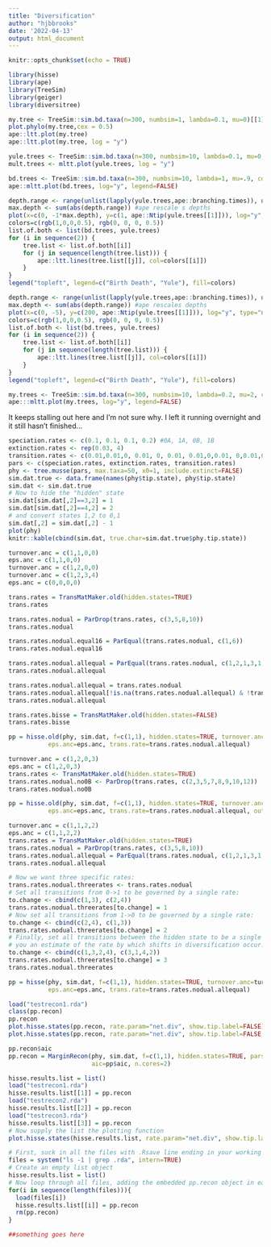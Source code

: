 ```yaml
---
title: "Diversification"
author: "hjbbrooks"
date: '2022-04-13'
output: html_document
---
```


```r
knitr::opts_chunk$set(echo = TRUE)
```

```r
library(hisse)
library(ape)
library(TreeSim)
library(geiger)
library(diversitree)
```

``` r
my.tree <- TreeSim::sim.bd.taxa(n=300, numbsim=1, lambda=0.1, mu=0)[[1]]
plot.phylo(my.tree,cex = 0.5)
ape::ltt.plot(my.tree)
ape::ltt.plot(my.tree, log = "y")
```
```r
yule.trees <- TreeSim::sim.bd.taxa(n=300, numbsim=10, lambda=0.1, mu=0, complete=FALSE)
mult.trees <- mltt.plot(yule.trees, log = "y")
```
```r
bd.trees <- TreeSim::sim.bd.taxa(n=300, numbsim=10, lambda=1, mu=.9, complete=FALSE)
ape::mltt.plot(bd.trees, log="y", legend=FALSE)
```


```r
depth.range <- range(unlist(lapply(yule.trees,ape::branching.times)), unlist(lapply(bd.trees,ape::branching.times)))
max.depth <- sum(abs(depth.range)) #ape rescale s depths
plot(x=c(0, -1*max.depth), y=c(1, ape::Ntip(yule.trees[[1]])), log="y", type="n", bty="n", xlab="Time", ylab="N")
colors=c(rgb(1,0,0,0.5), rgb(0, 0, 0, 0.5))
list.of.both <- list(bd.trees, yule.trees)
for (i in sequence(2)) {
    tree.list <- list.of.both[[i]]
    for (j in sequence(length(tree.list))) {
        ape::ltt.lines(tree.list[[j]], col=colors[[i]])
    }
}
legend("topleft", legend=c("Birth Death", "Yule"), fill=colors)
```

```r
depth.range <- range(unlist(lapply(yule.trees,ape::branching.times)), unlist(lapply(bd.trees,ape::branching.times)))
max.depth <- sum(abs(depth.range)) #ape rescales depths
plot(x=c(0, -5), y=c(200, ape::Ntip(yule.trees[[1]])), log="y", type="n", bty="n", xlab="Time", ylab="N")
colors=c(rgb(1,0,0,0.5), rgb(0, 0, 0, 0.5))
list.of.both <- list(bd.trees, yule.trees)
for (i in sequence(2)) {
    tree.list <- list.of.both[[i]]
    for (j in sequence(length(tree.list))) {
        ape::ltt.lines(tree.list[[j]], col=colors[[i]])
    }
}
legend("topleft", legend=c("Birth Death", "Yule"), fill=colors)
```

```r
my.trees <- TreeSim::sim.bd.taxa(n=300, numbsim=10, lambda=0.2, mu=2, complete=FALSE)
ape:::mltt.plot(my.trees, log="y", legend=FALSE)
```
It keeps stalling out here and I'm not sure why. I left it running overnight and it still hasn't finished...

```r
speciation.rates <- c(0.1, 0.1, 0.1, 0.2) #0A, 1A, 0B, 1B
extinction.rates <- rep(0.03, 4)
transition.rates <- c(0.01,0.01,0, 0.01, 0, 0.01, 0.01,0,0.01, 0,0.01,0.01)
pars <- c(speciation.rates, extinction.rates, transition.rates)
phy <- tree.musse(pars, max.taxa=50, x0=1, include.extinct=FALSE)
sim.dat.true <- data.frame(names(phy$tip.state), phy$tip.state)
sim.dat <- sim.dat.true
# Now to hide the "hidden" state
sim.dat[sim.dat[,2]==3,2] = 1
sim.dat[sim.dat[,2]==4,2] = 2
# and convert states 1,2 to 0,1
sim.dat[,2] = sim.dat[,2] - 1
plot(phy)
knitr::kable(cbind(sim.dat, true.char=sim.dat.true$phy.tip.state))
```

```r
turnover.anc = c(1,1,0,0)
eps.anc = c(1,1,0,0)
turnover.anc = c(1,2,0,0)
turnover.anc = c(1,2,3,4)
eps.anc = c(0,0,0,0)
```

``` r
trans.rates = TransMatMaker.old(hidden.states=TRUE)
trans.rates

trans.rates.nodual = ParDrop(trans.rates, c(3,5,8,10))
trans.rates.nodual

trans.rates.nodual.equal16 = ParEqual(trans.rates.nodual, c(1,6))
trans.rates.nodual.equal16

trans.rates.nodual.allequal = ParEqual(trans.rates.nodual, c(1,2,1,3,1,4,1,5,1,6,1,7,1,8))
trans.rates.nodual.allequal

trans.rates.nodual.allequal = trans.rates.nodual
trans.rates.nodual.allequal[!is.na(trans.rates.nodual.allequal) & !trans.rates.nodual.allequal == 0] = 1
trans.rates.nodual.allequal

trans.rates.bisse = TransMatMaker.old(hidden.states=FALSE)
trans.rates.bisse

pp = hisse.old(phy, sim.dat, f=c(1,1), hidden.states=TRUE, turnover.anc=turnover.anc,
           eps.anc=eps.anc, trans.rate=trans.rates.nodual.allequal)
```


``` r
turnover.anc = c(1,2,0,3)
eps.anc = c(1,2,0,3)
trans.rates <- TransMatMaker.old(hidden.states=TRUE)
trans.rates.nodual.no0B <- ParDrop(trans.rates, c(2,3,5,7,8,9,10,12))
trans.rates.nodual.no0B
```

```r
pp = hisse.old(phy, sim.dat, f=c(1,1), hidden.states=TRUE, turnover.anc=turnover.anc,
           eps.anc=eps.anc, trans.rate=trans.rates.nodual.allequal, output.type="net.div")
```

``` r
turnover.anc = c(1,1,2,2)
eps.anc = c(1,1,2,2)
trans.rates = TransMatMaker.old(hidden.states=TRUE)
trans.rates.nodual = ParDrop(trans.rates, c(3,5,8,10))
trans.rates.nodual.allequal = ParEqual(trans.rates.nodual, c(1,2,1,3,1,4,1,5,1,6,1,7,1,8))
trans.rates.nodual.allequal

# Now we want three specific rates:
trans.rates.nodual.threerates <- trans.rates.nodual
# Set all transitions from 0->1 to be governed by a single rate:
to.change <- cbind(c(1,3), c(2,4))
trans.rates.nodual.threerates[to.change] = 1
# Now set all transitions from 1->0 to be governed by a single rate:
to.change <- cbind(c(2,4), c(1,3))
trans.rates.nodual.threerates[to.change] = 2
# Finally, set all transitions between the hidden state to be a single rate (essentially giving
# you an estimate of the rate by which shifts in diversification occur:
to.change <- cbind(c(1,3,2,4), c(3,1,4,2))
trans.rates.nodual.threerates[to.change] = 3
trans.rates.nodual.threerates

pp = hisse(phy, sim.dat, f=c(1,1), hidden.states=TRUE, turnover.anc=turnover.anc,
           eps.anc=eps.anc, trans.rate=trans.rates.nodual.allequal)
```

``` r
load("testrecon1.rda")
class(pp.recon)
pp.recon
plot.hisse.states(pp.recon, rate.param="net.div", show.tip.label=FALSE)
plot.hisse.states(pp.recon, rate.param="net.div", show.tip.label=FALSE, rate.range=c(0,0.072))

pp.recon$aic
pp.recon = MarginRecon(phy, sim.dat, f=c(1,1), hidden.states=TRUE, pars=pp$solution,
                       aic=pp$aic, n.cores=2)

hisse.results.list = list()
load("testrecon1.rda")
hisse.results.list[[1]] = pp.recon
load("testrecon2.rda")
hisse.results.list[[2]] = pp.recon
load("testrecon3.rda")
hisse.results.list[[3]] = pp.recon
# Now supply the list the plotting function
plot.hisse.states(hisse.results.list, rate.param="net.div", show.tip.label=FALSE, rate.range=c(0,0.072))
```

```r
# First, suck in all the files with .Rsave line ending in your working directory:
files = system("ls -1 | grep .rda", intern=TRUE)
# Create an empty list object
hisse.results.list = list()
# Now loop through all files, adding the embedded pp.recon object in each
for(i in sequence(length(files))){
  load(files[i])
  hisse.results.list[[i]] = pp.recon
  rm(pp.recon)
}
```

```r
##something goes here
```